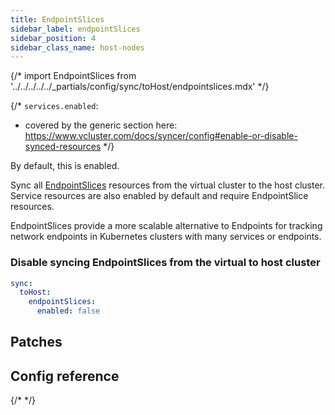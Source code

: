 ```yaml
---
title: EndpointSlices
sidebar_label: endpointSlices
sidebar_position: 4
sidebar_class_name: host-nodes
---
```


{/* import EndpointSlices from '../../../../../_partials/config/sync/toHost/endpointslices.mdx' */}

<TenancySupport hostNodes="true" />

{/*
`services.enabled`:
- covered by the generic section here: https://www.vcluster.com/docs/syncer/config#enable-or-disable-synced-resources
*/}

By default, this is enabled.

Sync all [EndpointSlices](https://kubernetes.io/docs/concepts/services-networking/endpoint-slices/) resources from the virtual cluster to the host cluster. Service resources are also enabled by default and require EndpointSlice resources.

EndpointSlices provide a more scalable alternative to Endpoints for tracking network endpoints in Kubernetes clusters with many services or endpoints.

### Disable syncing EndpointSlices from the virtual to host cluster

```YAML
sync:
  toHost:
    endpointSlices:
      enabled: false
```

## Patches

<Patches resource="endpointSlices" path="metadata.annotations[*]" direction="toHost"  />

## Config reference

{/* <EndpointSlices/> */}
